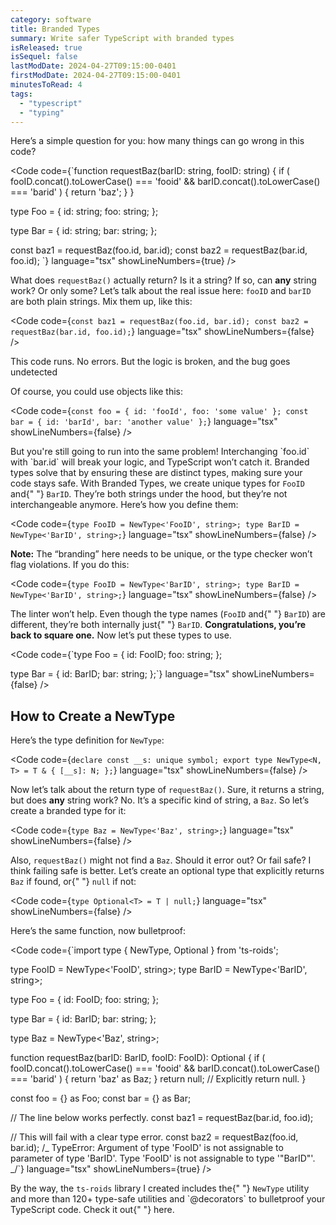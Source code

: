 ```yaml
---
category: software
title: Branded Types
summary: Write safer TypeScript with branded types
isReleased: true
isSequel: false
lastModDate: 2024-04-27T09:15:00-0401
firstModDate: 2024-04-27T09:15:00-0401
minutesToRead: 4
tags:
  - "typescript"
  - "typing"
---
```


<C>
  Here’s a simple question for you: how many things can go wrong in this code?
</C>

<Code
  code={`function requestBaz(barID: string, fooID: string) {
  if (
    fooID.concat().toLowerCase() === 'fooid' &&
    barID.concat().toLowerCase() === 'barid'
  ) {
    return 'baz';
  }
}

type Foo = {
id: string;
foo: string;
};

type Bar = {
id: string;
bar: string;
};

const baz1 = requestBaz(foo.id, bar.id);
const baz2 = requestBaz(bar.id, foo.id);
`}
language="tsx"
showLineNumbers={true}
/>

<C>
  What does <code>requestBaz()</code> actually return? Is it a string? If so,
  can <b>any</b> string work? Or only some? Let’s talk about the real issue
  here: <code>fooID</code> and <code>barID</code> are both plain strings. Mix
  them up, like this:
</C>

<Code
  code={`const baz1 = requestBaz(foo.id, bar.id);
const baz2 = requestBaz(bar.id, foo.id);`}
  language="tsx"
  showLineNumbers={false}
/>

<C>
  This code runs. No errors. But the logic is broken, and the bug goes
  undetected
</C>

<C>Of course, you could use objects like this:</C>

<Code
  code={`const foo = { id: 'fooId', foo: 'some value' };
const bar = { id: 'barId', bar: 'another value' };`}
  language="tsx"
  showLineNumbers={false}
/>

<C>
  But you're still going to run into the same problem! Interchanging `foo.id`
  with `bar.id` will break your logic, and TypeScript won’t catch it. Branded
  types solve that by ensuring these are distinct types, making sure your code
  stays safe.
</C>

<C>
  With Branded Types, we create unique types for <code>FooID</code> and{" "}
  <code>BarID</code>. They’re both strings under the hood, but they’re not
  interchangeable anymore. Here’s how you define them:
</C>

<Code
  code={`type FooID = NewType<'FooID', string>;
type BarID = NewType<'BarID', string>;`}
  language="tsx"
  showLineNumbers={false}
/>

<C>
  <b>Note:</b> The “branding” here needs to be unique, or the type checker won’t
  flag violations. If you do this:
</C>

<Code
  code={`type FooID = NewType<'BarID', string>;
type BarID = NewType<'BarID', string>;`}
  language="tsx"
  showLineNumbers={false}
/>

<C>
  The linter won’t help. Even though the type names (<code>FooID</code> and{" "}
  <code>BarID</code>) are different, they’re both internally just{" "}
  <code>BarID</code>. <b>Congratulations, you’re back to square one.</b> Now
  let’s put these types to use.
</C>

<Code
  code={`type Foo = {
  id: FooID;
  foo: string;
};

type Bar = {
id: BarID;
bar: string;
};`}
language="tsx"
showLineNumbers={false}
/>

<H2>How to Create a NewType</H2>

<C>
  Here’s the type definition for <code>NewType</code>:
</C>

<Code
  code={`declare const __s: unique symbol;
export type NewType<N, T> = T & {
  [__s]: N;
};`}
  language="tsx"
  showLineNumbers={false}
/>

<C>
  Now let’s talk about the return type of <code>requestBaz()</code>. Sure, it
  returns a string, but does <b>any</b> string work? No. It’s a specific kind of
  string, a <code>Baz</code>. So let’s create a branded type for it:
</C>

<Code
  code={`type Baz = NewType<'Baz', string>;`}
  language="tsx"
  showLineNumbers={false}
/>

<C>
  Also, <code>requestBaz()</code> might not find a <code>Baz</code>. Should it
  error out? Or fail safe? I think failing safe is better. Let’s create an
  optional type that explicitly returns <code>Baz</code> if found, or{" "}
  <code>null</code> if not:
</C>

<Code
  code={`type Optional<T> = T | null;`}
  language="tsx"
  showLineNumbers={false}
/>

<C>Here’s the same function, now bulletproof:</C>

<Code
  code={`import type { NewType, Optional } from 'ts-roids';

type FooID = NewType<'FooID', string>;
type BarID = NewType<'BarID', string>;

type Foo = {
id: FooID;
foo: string;
};

type Bar = {
id: BarID;
bar: string;
};

type Baz = NewType<'Baz', string>;

function requestBaz(barID: BarID, fooID: FooID): Optional<Baz> {
if (
fooID.concat().toLowerCase() === 'fooid' &&
barID.concat().toLowerCase() === 'barid'
) {
return 'baz' as Baz;
}
return null; // Explicitly return null.
}

const foo = {} as Foo;
const bar = {} as Bar;

// The line below works perfectly.
const baz1 = requestBaz(bar.id, foo.id);

// This will fail with a clear type error.
const baz2 = requestBaz(foo.id, bar.id);
/_ TypeError:
Argument of type 'FooID' is not assignable to parameter of type 'BarID'.
Type 'FooID' is not assignable to type '"BarID"'.
_/`}
language="tsx"
showLineNumbers={true}
/>

<C>
  By the way, the <code>ts-roids</code> library I created includes the{" "}
  <code>NewType</code> utility and more than 120+ type-safe utilities and
  `@decorators` to bulletproof your TypeScript code. Check it out{" "}
  <L href="https://github.com/ashgw/ts-roids">here</L>.
</C>
